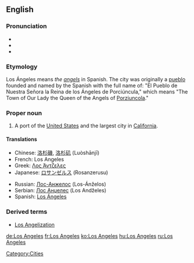 {{wikipedia}}
==English==

===Pronunciation===
*{{audio|En-ca-Los_Angeles.ogg|Audio (CA)}}
* {{audio|en-uk-Los Angeles.ogg|Audio (UK)}}
*{{audio|en-us-Los_Angeles.ogg|Audio (US)}}

===Etymology===
Los Ángeles means ''the [[angels]]'' in Spanish. The city was originally a [[pueblo]] founded and named by the Spanish with the full name of: "El Pueblo de Nuestra Señora la Reina de los Ángeles de Porciúncula," which means "The Town of Our Lady the Queen of the Angels of [[w:Porziuncola|Porziuncola]]."

===Proper noun===
{{en-proper noun|sg=[[los|Los]] [[angeles|Angeles]]}}

# A port of the [[United States]] and the largest city in [[California]].

====Translations====
{{trans-top|largest city in California}}
* Chinese: [[洛杉磯]], [[洛杉矶]] (Luòshānjī)
* French: Los Angeles
* Greek: [[Λος Άντζελες]]
* Japanese: [[ロサンゼルス]] (Rosanzerusu)
{{trans-mid}}
* Russian: [[Лос-Анжелос]] (Los-Ánželos) {{m|s}}
* Serbian: [[Лос Анџелес]] (Los Andželes) {{m|s}}
* Spanish: [[Los Ángeles]] {{m|s}}
{{trans-bottom}}

===Derived terms===
* [[Los Angelization]]

[[Category:Cities]]

[[de:Los Angeles]]
[[fr:Los Angeles]]
[[ko:Los Angeles]]
[[hu:Los Angeles]]
[[ru:Los Angeles]]
